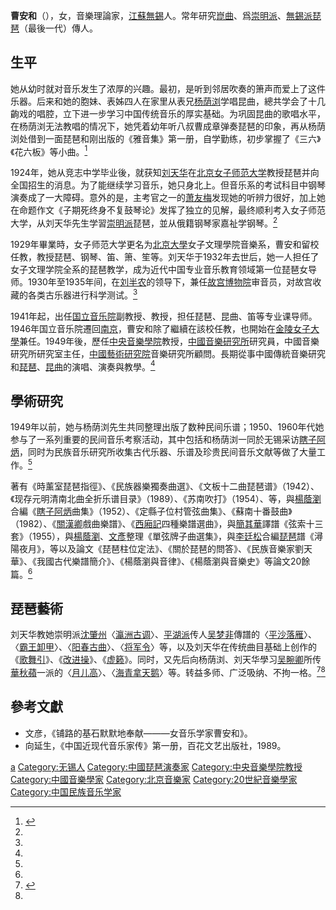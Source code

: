 {{Infobox entertainer
| type                      = 傳統音樂
| honorific_prefix          = 
| name                      = 曹安和
| honorific_suffix          = 
| native_name               = 
| native_name_lang          = 
| image                     =
| caption                   =
| birth_name                = 
| birth_date                = {{Birth date|1905|6|3}}
| birth_place               = {{QIN}}[[江蘇|江蘇]][[無錫|無錫]]
| death_date                = {{Death date and age|2004|12|4|1905|6|3}}
| death_place               = 
| residence                 = 
| occupation                =  琵琶演奏家、理論家
| relatives                 = [[楊蔭瀏|楊蔭瀏]]（表兄）
| background                =
| instrument                = [[琵琶|琵琶]]
| genre                     = 中國傳統音樂
| label                     =
}}
'''曹安和'''（{{bd|1905年|6月3日|2004年|12月4日}}），女，音樂理論家，[[江蘇|江蘇]][[無錫|無錫]]人。常年研究[[崑曲|崑曲]]、爲[[崇明派|崇明派]]、[[無錫派|無錫派]][[琵琶|琵琶]]（最後一代）傳人。

== 生平 ==
她从幼时就对音乐发生了浓厚的兴趣。最初，是听到邻居吹奏的箫声而爱上了这件乐器。后来和她的胞妹、表姊四人在家里从表兄[[杨荫浏|杨荫浏]]学唱昆曲，總共学会了十几齣戏的唱腔，立下进一步学习中国传统音乐的厚实基础。为巩固昆曲的歌唱水平，在杨荫浏无法教唱的情况下，她凭着幼年听八叔曹成章弹奏琵琶的印象，再从杨荫浏处借到一面琵琶和刚出版的《雅音集》第一册，自学勤练，初步掌握了《三六》《花六板》等小曲。<ref name="一生">{{Cite journal|title=一生謙謙 百年安和——曹安和先生一個世紀的音樂生涯|author=喬建中|journal=人民音樂|issue=3|year=2005|page=18-22}}</ref>

1924年，她从竞志中学毕业後，就获知[[刘天华|刘天华]]在[[北京女子师范大学|北京女子师范大学]]教授琵琶并向全国招生的消息。为了能继续学习音乐，她只身北上。但音乐系的考试科目中钢琴演奏成了一大障碍。意外的是，主考官之一的[[萧友梅|萧友梅]]发现她的听辨力很好，加上她在命题作文《子期死终身不复鼓琴论》发挥了独立的见解，最终顺利考入女子师范大学，从刘天华先生学習[[崇明派|崇明派]]琵琶，並从俄籍钢琴家嘉祉学钢琴。<ref name="一生"/>

1929年畢業時，女子师范大学更名为[[北京大學|北京大學]]女子文理學院音樂系，曹安和留校任教，教授琵琶、钢琴、笛、箫、笙等。刘天华于1932年去世后，她一人担任了女子文理学院全系的琵琶教学，成为近代中国专业音乐教育领域第一位琵琶女导师。1930年至1935年间，在[[刘半农|刘半农]]的领导下，兼任[[北京故宫博物院|故宫博物院]]审音员，对故宫收藏的各类古乐器进行科学测试。<ref name="一生"/>

1941年起，出任[[国立音乐院|国立音乐院]]副教授、教授，担任琵琶、昆曲、笛等专业课导师。1946年国立音乐院遷回[[南京|南京]]，曹安和除了繼續在該校任教，也開始在[[金陵女子大學|金陵女子大學]]兼任。1949年後，歷任[[中央音樂學院|中央音樂學院]]教授，[[中國音樂研究所|中國音樂研究所]]研究員，中國音樂研究所研究室主任，[[中國藝術研究院|中國藝術研究院]]音樂研究所顧問。長期從事中國傳統音樂研究和[[琵琶|琵琶]]、[[昆曲|昆曲]]的演唱、演奏與教學。<ref name="一生"/>

== 學術研究 ==

1949年以前，她与杨荫浏先生共同整理出版了数种民间乐谱；1950、1960年代她参与了一系列重要的民间音乐考察活动，其中包括和杨荫浏一同於无锡采访[[瞎子阿炳|瞎子阿炳]]，同时为民族音乐研究所收集古代乐器、乐谱及珍贵民间音乐文献等做了大量工作。<ref name="一生"/>

著有《時薰室琵琶指徑》、《民族器樂獨奏曲選》、《文板十二曲琵琶谱》（1942）、《现存元明清南北曲全折乐谱目录》（1989）、《苏南吹打》（1954）、等，與[[楊蔭瀏|楊蔭瀏]]合編《[[瞎子阿炳|瞎子阿炳]]曲集》（1952）、《定縣子位村管弦曲集》、《蘇南十番鼓曲》（1982）、《[[關漢卿|關漢卿]]戲曲樂譜》、《[[西廂記|西廂記]]四種樂譜選曲》，與[[簡其華|簡其華]]譯譜《弦索十三套》（1955），與[[楊蔭瀏|楊蔭瀏]]、[[文彥|文彥]]整理《單弦牌子曲選集》，與[[李廷松_(音樂家)|李廷松]]合編[[琵琶|琵琶]]譜《潯陽夜月》，等以及論文《琵琶柱位定法》、《關於琵琶的問答》、《民族音樂家劉天華》、《我國古代樂譜簡介》、《楊蔭瀏與音律》、《楊蔭瀏與音樂史》等論文20餘篇。<ref name="一生"/>

== 琵琶藝術 ==

刘天华教她崇明派[[沈肇州|沈肇州]]〈[[瀛洲古调|瀛洲古调]]〉、[[平湖派|平湖派]]传人[[吴梦非|吴梦非]]傳譜的〈[[平沙落雁|平沙落雁]]〉、〈[[霸王卸甲|霸王卸甲]]〉、〈[[阳春古曲|阳春古曲]]〉、〈[[将军令(中國弦樂古曲)|将军令]]〉等，以及刘天华在传统曲目基础上创作的《[[歌舞引|歌舞引]]》、《[[改进操|改进操]]》、《[[虚籁|虚籁]]》。同时，又先后向杨荫浏、刘天华學习[[吴畹卿|吴畹卿]]所传[[華秋蘋|華秋蘋]]一派的〈[[月兒高_(琵琶曲)|月儿高]]〉、〈[[海青拿天鹅|海青拿天鹅]]〉等。转益多师、广泛吸纳、不拘一格。<ref>{{Cite journal|title=回忆刘天华先生|author=曹安和|journal=音乐学丛刊|publisher=文化艺术出版社|others=中国艺术研究院音乐研究所編|year=1981}}</ref><ref name="一生"/>

== 參考文獻 ==
{{reflist}}
*文彦，《铺路的基石默默地奉献———女音乐学家曹安和》。
*向延生，《中国近现代音乐家传》第一册，百花文艺出版社，1989。

{{Authority control}}
{{DEFAULTSORT:C}}
[[Category:曹姓|a]]
[[Category:无锡人|Category:无锡人]]
[[Category:中國琵琶演奏家|Category:中國琵琶演奏家]]
[[Category:中央音樂學院教授|Category:中央音樂學院教授]]
[[Category:中國音樂學家|Category:中國音樂學家]]
[[Category:北京音樂家|Category:北京音樂家]]
[[Category:20世紀音樂學家|Category:20世紀音樂學家]]
[[Category:中国民族音乐学家|Category:中国民族音乐学家]]